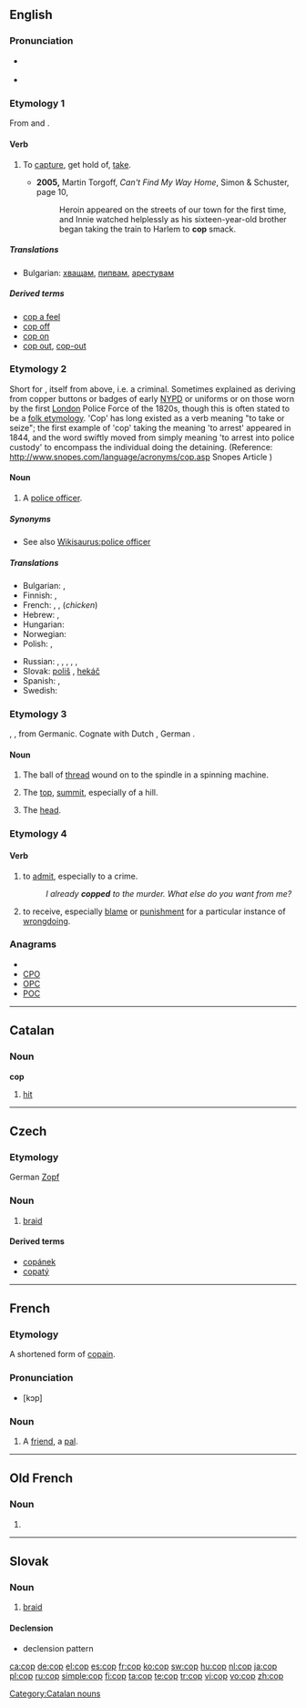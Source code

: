 {{also|COP|çöp}}
==English==

===Pronunciation===
* {{a|RP}} {{IPA|/kɒp/}}
*: {{rhymes|ɒp}}
* {{a|GA}} {{IPA|/kɑp/}}
*: {{rhymes|ɑp}}

===Etymology 1===
From {{etyl|la}} and {{etyl|fro}}  {{term|capere||to capture}}.

====Verb====
{{en-verb|cop|p|ing}}

# {{informal}} To [[capture]], get hold of, [[take]].
#* '''2005,''' Martin Torgoff, ''Can't Find My Way Home'', Simon &amp; Schuster, page 10,
#*: Heroin appeared on the streets of our town for the first time, and Innie watched helplessly as his sixteen-year-old brother began taking the train to Harlem to '''cop''' smack.

=====Translations=====
* Bulgarian: [[хващам]], [[пипвам]], [[арестувам]]

=====Derived terms=====
* [[cop a feel]]
* [[cop off]]
* [[cop on]]
* [[cop out]], [[cop-out]]

===Etymology 2===
Short for {{term|copper||police officer}}, itself from {{term|cop||one who cops}} above, i.e. a criminal.
Sometimes explained as deriving from copper buttons or badges of early [[NYPD]] or uniforms or on those worn by the first [[London]] Police Force of the 1820s, though this is often stated to be a [[folk etymology]]. 'Cop' has long existed as a verb meaning "to take or seize"; the first example of 'cop' taking the meaning 'to arrest' appeared in 1844, and the word swiftly moved from simply meaning 'to arrest into police custody' to encompass the individual doing the detaining. (Reference: http://www.snopes.com/language/acronyms/cop.asp Snopes Article )

====Noun====
{{en-noun}}

# {{slang|law enforcement}} A [[police officer]].

=====Synonyms=====
* See also [[Wikisaurus:police officer]]

=====Translations=====
{{trans-top|police officer}}
* Bulgarian: {{t|bg|полицай|m}},  {{t|bg|ченге|n}}
* Finnish: {{t+|fi|pollari}},  {{t+|fi|kyttä}}
* French: {{t+|fr|flic|m}}, {{t+|fr|keuf|m}},  {{t|fr|poulet|m}} (''chicken'')
* Hebrew: {{t+|he|שוטר|m|tr=shotér}},  {{t|he|שוטרת|f|tr=shotéret}}
* Hungarian: {{t-|hu|zsaru}}
* Norwegian: {{t+|no|purk|m}}
* Polish: {{t+|pl|gliniarz|m}}, {{t+|pl|glina|m}}
{{trans-mid}}
* Russian: {{t|ru|коп|m|tr=kop}} {{qualifier|American}}, {{t+|ru|мент|m|tr=ment}} {{qualifier|offensive}}, {{t+|ru|мусор|m|tr=músor}} {{qualifier|more offensive}},   {{t|ru|фараон|m|tr=faraón|sc=Cyrl}} {{qualifier|slang, dated}},  {{t|ru|лягавый|m|tr=ljagávyj|sc=Cyrl}},  {{t|ru|легавый|tr=legávyj|sc=Cyrl}}
* Slovak: [[poliš]] {{m}}, [[hekáč]] {{m}}
* Spanish: {{t-|es|tombo|m}}, {{t+|es|paco|m}}
* Swedish: {{t+|sv|snut}}
{{trans-bottom}}

===Etymology 3===
{{etyl|ang}} {{term|lang=ang|cop}}, {{term|copp}}, from Germanic.  Cognate with Dutch {{term|kop}}, German {{term|Kopf}}.

====Noun====
{{en-noun}}

# {{context|crafts}} The ball of [[thread]] wound on to the spindle in a spinning machine.
# {{obsolete}} The [[top]], [[summit]], especially of a hill.
# {{obsolete}} The [[head]].

===Etymology 4===
{{rfe|is this the same as one of the above?}}

====Verb====
{{en-verb|copp|ed}}

# {{intransitive}} {{slang}} to [[admit]], especially to a crime.
#: ''I already '''copped''' to the murder. What else do you want from me?''
# {{transitive}} to receive, especially [[blame]] or [[punishment]] for a particular instance of [[wrongdoing]].

===Anagrams===
* {{alphagram|cop}}
* [[CPO#English|CPO]]
* [[OPC#English|OPC]]
* [[POC#English|POC]]


----

==Catalan==

===Noun===
'''cop'''

# [[hit]]

[[Category:Catalan nouns]]

----

==Czech==

===Etymology===
German [[Zopf]]

===Noun===
{{cs-noun|g=m}}

# [[braid]]

====Derived terms====
* [[copánek]] {{m}}
* [[copatý]] {{m}}

----

==French==

===Etymology===
A shortened form of [[copain]].

===Pronunciation===
* [kɔp]

===Noun===
{{fr-noun|m}}

# {{informal|lang=fr}} A [[friend]], a [[pal]].

----

==Old French==

===Noun===
{{fro-noun-m}}

# {{alternative spelling of|[[colp#Old French|colp]]|lang=fro}}

----

==Slovak==

===Noun===
{{infl|sk|noun|g=m|plural|copy}}

# [[braid]]

====Declension====
*declension pattern {{sk-dub}}

[[ca:cop]]
[[de:cop]]
[[el:cop]]
[[es:cop]]
[[fr:cop]]
[[ko:cop]]
[[sw:cop]]
[[hu:cop]]
[[nl:cop]]
[[ja:cop]]
[[pl:cop]]
[[ru:cop]]
[[simple:cop]]
[[fi:cop]]
[[ta:cop]]
[[te:cop]]
[[tr:cop]]
[[vi:cop]]
[[vo:cop]]
[[zh:cop]]